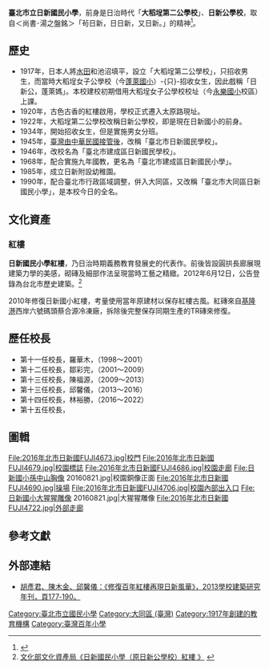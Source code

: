 {{Infobox School
| name = 臺北市大同區日新國民小學
| other_name =Taipei Municipal Rixin Elementary School
| image = [[File:2016年北市日新國小FUJI4674.jpg|260px]]
| motto =
| established = 大正6年（1917年）
| type = 市立國小
| affiliation = 公立
| district = [[臺北市|臺北市]][[大同區_(臺灣)|大同區]]
| grades = 小一至小六，附設幼稚園
| president =
| principal = 林裕勝，2016年（民國105年）到任
| dean =
| faculty =
| staff =
| students =
| conference =
| colors =   
| mascot =
| free_label = 招生性別
| free_text = 男女兼收
| free_label2 =
| free_text2 =
| free_label3 =
| magazine =
| free_text3 =
| location = {{flagicon|TWN}}[[臺北市|臺北市]][[大同區_(臺灣)|大同區]]星明里[[太原路|太原路]]151號
| tel= +886-2-2558-4819 
| fax = +886-2-2556-4092 
| information =
| website = [http://www.zhps.tp.edu.tw/ www.zhps.tp.edu.tw]
}}
{{tw monument
|name= 日新國民小學（原日新公學校）紅樓
|formername= 
|image= 日新國民小學(原日新公學校)紅樓.jpg
|imagename=  建築外觀
|othername= 原日新公學校校舍、原大稻埕第二公學校校舍
|formalname=  
|level = [[歷史建築_(中華民國)|歷史建築]]
|class = 書院
|time = {{TWN-JPN}}大正六年(1917年)
|location= {{ROC}}[[臺北市|臺北市]][[大同區_(臺灣)|大同區]]星明里[[太原路|太原路]]151號
|open= 現仍作為校園使用
|date= 2012年6月12日
|cost= 
|website= 
|reg_url =https://nchdb.boch.gov.tw/assets/overview/historicalBuilding/20120612000001
}}
'''臺北市立日新國民小學'''，前身是日治時代「'''大稻埕第二公學校'''」、'''日新公學校'''，取自＜尚書･湯之盤銘＞「茍日新，日日新，又日新。」的精神<ref>{{Cite web |url=http://www3.nccu.edu.tw/~mujinc/journal92/5-64.pdf |title=胡彥君、陳木金、邱馨儀：《修復百年紅樓再現日新風華》，2013學校建築研究年刊，頁177‐190。 |accessdate=2016-08-21 |archive-date=2016-09-22 |archive-url=https://web.archive.org/web/20160922232923/http://www3.nccu.edu.tw/~mujinc/journal92/5-64.pdf |dead-url=no }}</ref>。

==歷史==
{{seealso|大稻埕公學校#歷史}}
*1917年，日本人將[[水田|水田]]和池沼填平，設立「大稻埕第二公學校」，只招收男生，而當時大稻埕女子公學校（今[[臺北市大同區蓬萊國民小學|蓬萊國小]]）-{只}-招收女生，因此戲稱「日新公，蓬萊媽」。本校建校初期借用大稻埕女子公學校校址（今[[臺北市大同區永樂國民小學|永樂國小]]校區）上課。
*1920年，古色古香的紅樓啟用，學校正式遷入太原路現址。
*1922年，大稻埕第二公學校改稱日新公學校，即是現在日新國小的前身。
*1934年，開始招收女生，但是實施男女分班。
*1945年，[[臺灣戰後時期|臺灣由中華民國接管後]]，改稱「臺北市日新國民學校」。
*1946年，改校名為「臺北市建成區日新國民學校」。
*1968年，配合實施九年國教，更名為「臺北市建成區日新國民小學」。
*1985年，成立日新附設幼稚園。
*1990年，配合臺北市行政區域調整，倂入大同區，又改稱「臺北市大同區日新國民小學」，是本校今日的全名。

==文化資產==
===紅樓===
'''日新國民小學紅樓'''，乃日治時期義務教育發展史的代表作。前後皆設圓拱長廊展現建築力學的美感，砌磚及細部作法呈現當時工藝之精緻。2012年6月12日，公告登錄為台北市歷史建築。<ref>[http://www.boch.gov.tw/boch/frontsite/cultureassets/caseBasicInfoAction.do?method=doViewCaseBasicInfo&caseId=AA10107000001&version=1&assetsClassifyId=1.2&menuId=301 文化部文化資產局《日新國民小學（原日新公學校）紅樓 》] {{webarchive|url=https://web.archive.org/web/20160822082557/http://www.boch.gov.tw/boch/frontsite/cultureassets/caseBasicInfoAction.do?method=doViewCaseBasicInfo&caseId=AA10107000001&version=1&assetsClassifyId=1.2&menuId=301 |date=2016-08-22 }}</ref>

2010年修復日新國小紅樓，考量使用當年原建材以保存紅樓古風。紅磚來自[[基隆港|基隆港]]西岸六號碼頭蔡合源冷凍廠，拆除後完整保存同期生產的TR磚來修復。

==歷任校長==
*第十一任校長，羅華木，（1998～2001）
*第十二任校長，鄒彩完，（2001～2009）
*第十三任校長，陳福源，（2009～2013）
*第十三任校長，邱馨儀，（2013～2016）
*第十四任校長，林裕勝，（2016～2022）
*第十五任校長，

== 圖輯 ==
<gallery mode="packed-overlay" heights="100">
File:2016年北市日新國FUJI4673.jpg|校門
File:2016年北市日新國FUJI4679.jpg|校園標誌
File:2016年北市日新國FUJI4686.jpg|校園走廊
File:日新國小孫中山胸像 20160821.jpg|校園銅像正面
File:2016年北市日新國FUJI4690.jpg|操場
File:2016年北市日新國FUJI4706.jpg|校園內部出入口
File:日新國小大猩猩雕像 20160821.jpg|大猩猩雕像
File:2016年北市日新國FUJI4722.jpg|外部走廊
</gallery>
== 參考文獻 ==
{{reflist}}

== 外部連結 ==
{{Commonscat|Taipei Municipal Rixin Elementary School}}
* [http://www3.nccu.edu.tw/~mujinc/journal92/5-64.pdf   胡彥君、陳木金、邱馨儀：《修復百年紅樓再現日新風華》，2013學校建築研究年刊，頁177‐190。] {{Wayback|url=http://www3.nccu.edu.tw/~mujinc/journal92/5-64.pdf |date=20160922232923 }}
{{台北市小學列表}}
{{臺北市文化資產}}
[[Category:臺北市立國民小學|Category:臺北市立國民小學]]
[[Category:大同區_(臺灣)|Category:大同區 (臺灣)]]
[[Category:1917年創建的教育機構|Category:1917年創建的教育機構]]
[[Category:臺灣百年小學|Category:臺灣百年小學]]